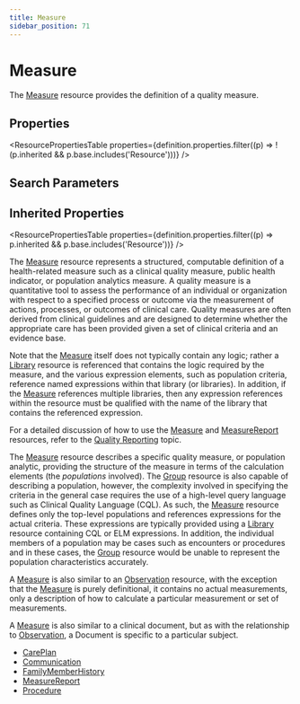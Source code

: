 ```yaml
---
title: Measure
sidebar_position: 71
---
```


# Measure

The <a href="/docs/api/fhir/resources/measure">Measure</a> resource provides the definition of a quality measure.

<Tabs queryString="intro-section">
<TabItem value="schema" label="Schema" default>


## Properties


<ResourcePropertiesTable properties={definition.properties.filter((p) => !(p.inherited && p.base.includes('Resource')))} />

## Search Parameters

<SearchParamsTable searchParams={definition.searchParameters} />

## Inherited Properties

<ResourcePropertiesTable properties={definition.properties.filter((p) => p.inherited && p.base.includes('Resource'))} />

</TabItem>
  <TabItem value="usage" label="Usage">
    <div> <a name="bnc"></a>   <p>The <a href="/docs/api/fhir/resources/measure">Measure</a> resource represents a structured, computable definition of a health-related measure such as a clinical quality measure, public health indicator, or population analytics measure. A quality measure is a quantitative tool to assess the performance of an individual or organization with respect to a specified process or outcome via the measurement of actions, processes, or outcomes of clinical care. Quality measures are often derived from clinical guidelines and are designed to determine whether the appropriate care has been provided given a set of clinical criteria and an evidence base.</p>  <p>Note that the <a href="/docs/api/fhir/resources/measure">Measure</a> itself does not typically contain any logic; rather a <a href="/docs/api/fhir/resources/library">Library</a> resource is referenced that contains the logic required by the measure, and the various expression elements, such as population criteria, reference named expressions within that library (or libraries). In addition, if the <a href="/docs/api/fhir/resources/measure">Measure</a> references multiple libraries, then any expression references within the resource must be qualified with the name of the library that contains the referenced expression.</p>  <p>For a detailed discussion of how to use the <a href="/docs/api/fhir/resources/measure">Measure</a> and <a href="/docs/api/fhir/resources/measurereport">MeasureReport</a> resources, refer to the <a href="https://www.hl7.org/fhir/clinicalreasoning-quality-reporting.html">Quality Reporting</a> topic.</p>  </div>
    </TabItem>
  <TabItem value="relationships" label="Relationships">
    <div>  <p>The <a href="/docs/api/fhir/resources/measure">Measure</a> resource describes a specific quality measure, or population analytic, providing the structure of the measure in terms of the calculation elements (the <i>populations</i> involved). The <a href="/docs/api/fhir/resources/group">Group</a> resource is also capable of describing a population, however, the complexity involved in specifying the criteria in the general case requires the use of a high-level query language such as Clinical Quality Language (CQL). As such, the <a href="/docs/api/fhir/resources/measure">Measure</a> resource defines only the top-level populations and references expressions for the actual criteria. These expressions are typically provided using a <a href="/docs/api/fhir/resources/library">Library</a> resource containing CQL or ELM expressions. In addition, the individual members of a population may be cases such as encounters or procedures and in these cases, the <a href="/docs/api/fhir/resources/group">Group</a> resource would be unable to represent the population characteristics accurately.</p>  <p>A <a href="/docs/api/fhir/resources/measure">Measure</a> is also similar to an <a href="/docs/api/fhir/resources/observation">Observation</a> resource, with the exception that the <a href="/docs/api/fhir/resources/measure">Measure</a> is purely definitional, it contains no actual measurements, only a description of how to calculate a particular measurement or set of measurements.</p>  <p>A <a href="/docs/api/fhir/resources/measure">Measure</a> is also similar to a clinical document, but as with the relationship to <a href="/docs/api/fhir/resources/observation">Observation</a>, a Document is specific to a particular subject.</p> </div>
    </TabItem>
  
  <TabItem value="referencedBy" label="Referenced By">
    <ul><li><a href="/docs/api/fhir/resources/careplan">CarePlan</a></li>
<li><a href="/docs/api/fhir/resources/communication">Communication</a></li>
<li><a href="/docs/api/fhir/resources/familymemberhistory">FamilyMemberHistory</a></li>
<li><a href="/docs/api/fhir/resources/measurereport">MeasureReport</a></li>
<li><a href="/docs/api/fhir/resources/procedure">Procedure</a></li></ul>
    </TabItem>

</Tabs>
